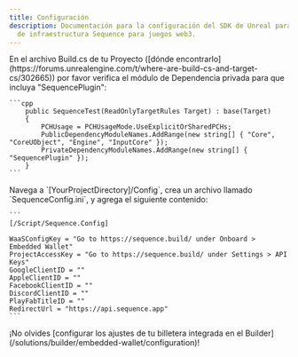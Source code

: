 ```yaml
---
title: Configuración
description: Documentación para la configuración del SDK de Unreal para la pila
  de infraestructura Sequence para juegos web3.
---
```


<Steps>
  <Step title="Private Dependency Modules">
    En el archivo Build.cs de tu Proyecto ([dónde encontrarlo](https://forums.unrealengine.com/t/where-are-build-cs-and-target-cs/302665)) por favor verifica el módulo de Dependencia privada para que incluya "SequencePlugin":

    ```cpp
        public SequenceTest(ReadOnlyTargetRules Target) : base(Target)
        {
            PCHUsage = PCHUsageMode.UseExplicitOrSharedPCHs;
    		PublicDependencyModuleNames.AddRange(new string[] { "Core", "CoreUObject", "Engine", "InputCore" });
    		PrivateDependencyModuleNames.AddRange(new string[] { "SequencePlugin" });
    	}
    ```
  </Step>

  <Step title="Create a config file">
    Navega a `[YourProjectDirectory]/Config`, crea un archivo llamado `SequenceConfig.ini`, y agrega el siguiente contenido:

    ```
    [/Script/Sequence.Config]

    WaaSConfigKey = "Go to https://sequence.build/ under Onboard > Embedded Wallet"
    ProjectAccessKey = "Go to https://sequence.build/ under Settings > API Keys"
    GoogleClientID = "" 
    AppleClientID = "" 
    FacebookClientID = "" 
    DiscordClientID = ""
    PlayFabTitleID = ""
    RedirectUrl = "https://api.sequence.app"
    ```
  </Step>
</Steps>

<Warning>
  ¡No olvides [configurar los ajustes de tu billetera integrada en el Builder](/solutions/builder/embedded-wallet/configuration)!
</Warning>
